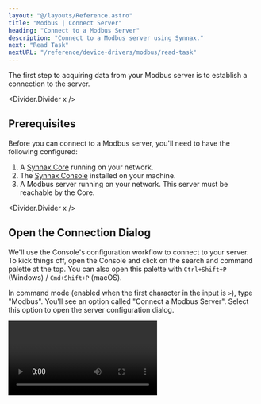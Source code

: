 ```yaml
---
layout: "@/layouts/Reference.astro"
title: "Modbus | Connect Server"
heading: "Connect to a Modbus Server"
description: "Connect to a Modbus server using Synnax."
next: "Read Task"
nextURL: "/reference/device-drivers/modbus/read-task"
---
```



The first step to acquiring data from your Modbus server is to establish a connection to
the server.

<Divider.Divider x />

## Prerequisites

Before you can connect to a Modbus server, you'll need to have the following configured:

1. A [Synnax Core](/reference/cluster/quick-start) running on your network.
2. The [Synnax Console](/reference/console/get-started) installed on your machine.
3. A Modbus server running on your network. This server must be reachable by the Core.

<Divider.Divider x />

## <StepText level="h2" step={1}> Open the Connection Dialog </StepText>

We'll use the Console's configuration workflow to connect to your server. To kick things
off, open the Console and click on the search and command palette at the top. You can
also open this palette with `Ctrl+Shift+P` (Windows) / `Cmd+Shift+P` (macOS).

In command mode (enabled when the first character in the input is `>`), type "Modbus".
You'll see an option called "Connect a Modbus Server". Select this option to open the
server configuration dialog.

<Video client:only="react" id="device-drivers/modbus/connect-server/open-modal" />

<Divider.Divider x />

## <StepText level="h2" step={2}> Configure the Connection </StepText>

The dialog will prompt you to enter the connection parameters to your server. Here's a
reference for each of the fields you'll need to fill:

<Table>
  <thead>
    <tr>
      <th>Field</th>
      <th>Description</th>
    </tr>
  </thead>
  <tbody>
    <tr>
      <td>Name</td>
      <td>
        <p>
          A name for your Modbus server. We'll use this to identify and manage the server
          in the Console.
        </p>
      </td>
    </tr>
    <tr>
      <td>Connect From</td>
      <td>
        <p>The Synnax driver that will connect to the Modbus server.</p>
      </td>
    </tr>
    <tr>
      <td>Host</td>
      <td>
        <p>
          The IP address or hostname of your Modbus server. This should be its reachable
          address on the network (e.g., `192.168.1.100` or `localhost`).
        </p>
      </td>
    </tr>
    <tr>
      <td>Port</td>
      <td>
        <p>The TCP port for the Modbus server. The default Modbus port is `502`.</p>
      </td>
    </tr>
    <tr>
      <td>Swap Bytes</td>
      <td>
        <p>
          Enable byte swapping for 16-bit values. This is used to handle different
          endianness between the server and Synnax. Only applicable for register types
          (Holding Registers and Input Registers).
        </p>
      </td>
    </tr>
    <tr>
      <td>Swap Words</td>
      <td>
        <p>
          Enable word swapping for 32-bit and 64-bit values. This reorders 16-bit words
          within multi-register values to handle different word ordering conventions. Only
          applicable for 32-bit and 64-bit data types in registers.
        </p>
      </td>
    </tr>
  </tbody>
</Table>

<Divider.Divider x />

## <StepText level="h2" step={3}> Save the Connection </StepText>

You can use the "Connect" button to verify that the server is reachable from the Core.
When you are ready to connect the server, click "Connect". The connection will be saved
and you can now create read and write tasks for this server.

<Video client:only="react" id="device-drivers/modbus/connect-server/save" />

